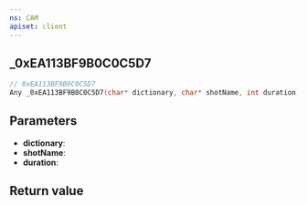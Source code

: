 ```yaml
---
ns: CAM
apiset: client
---
```

## _0xEA113BF9B0C0C5D7

```c
// 0xEA113BF9B0C0C5D7
Any _0xEA113BF9B0C0C5D7(char* dictionary, char* shotName, int duration);
```


## Parameters
* **dictionary**:
* **shotName**:
* **duration**:

## Return value